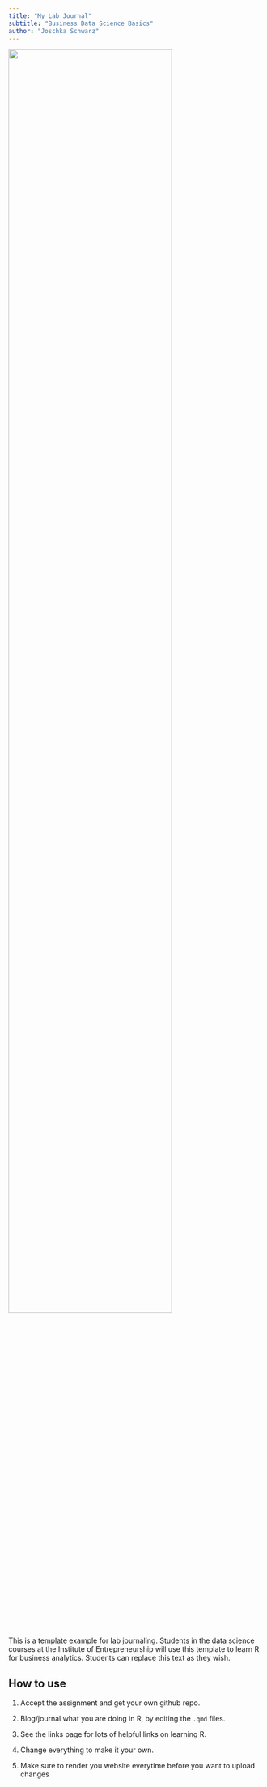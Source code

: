 ```yaml
---
title: "My Lab Journal"
subtitle: "Business Data Science Basics"
author: "Joschka Schwarz"
---
```


![](assets/logo/TIE_logo.svg){width=80% fig-align="center"}

This is a template example for lab journaling. Students in the data science courses at the Institute of Entrepreneurship will use this template to learn R for business analytics. Students can replace this text as they wish.

## How to use

1. Accept the assignment and get your own github repo.

2. Blog/journal what you are doing in R, by editing the `.qmd` files. 

3. See the links page for lots of helpful links on learning R.

4. Change everything to make it your own.

5. Make sure to render you website everytime before you want to upload changes